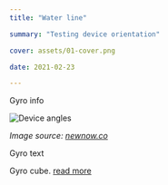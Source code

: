 ```yaml
---
title: "Water line"

summary: "Testing device orientation"

cover: assets/01-cover.png

date: 2021-02-23

---
```



Gyro info

![Device angles](./assets/02-device-alpha-beta-gamma.png)

_Image source: [newnow.co](https://newnow.co/me-myself-and-i/)_

<InteractivePostArea>
  <OrientationInfo />
</InteractivePostArea>

Gyro text

<InteractivePostArea>
  <GyroText />
</InteractivePostArea>

Gyro cube. [read more](https://css-tricks.com/how-css-perspective-works/)

<InteractivePostArea>
  <GyroCube />
</InteractivePostArea>
